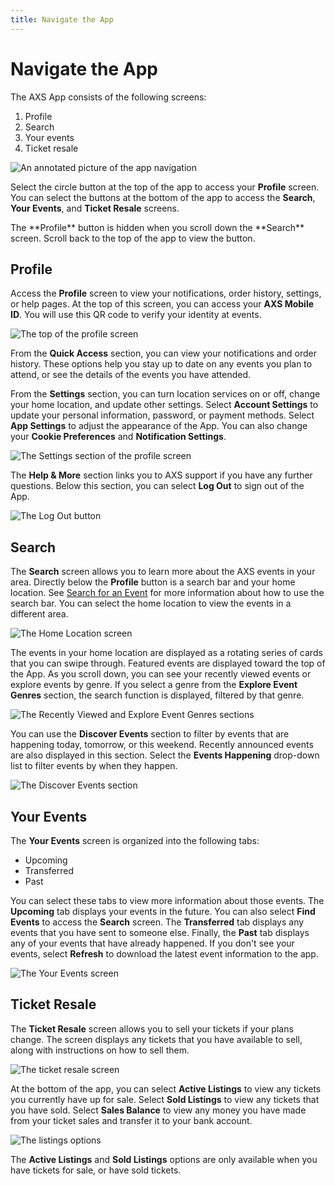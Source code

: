 ```yaml
---
title: Navigate the App
---
```



# Navigate the App

The AXS App consists of the following screens:

1. Profile
1. Search
1. Your events
1. Ticket resale

![An annotated picture of the app navigation](/images/AXS/navigate_app/navigate_app_main_annotated.jpg)

Select the circle button at the top of the app to access your **Profile** screen. You can select the buttons at the bottom of the app to access the **Search**, **Your Events**, and **Ticket Resale** screens.

<Callout type="info">
The **Profile** button is hidden when you scroll down the **Search** screen. Scroll back to the top of the app to view the button.
</Callout>

## Profile

Access the **Profile** screen to view your notifications, order history, settings, or help pages. At the top of this screen, you can access your **AXS Mobile ID**. You will use this QR code to verify your identity at events.

![The top of the profile screen](/images/AXS/navigate_app/navigate_app_profile_1.jpg)

From the **Quick Access** section, you can view your notifications and order history. These options help you stay up to date on any events you plan to attend, or see the details of the events you have attended.

From the **Settings** section, you can turn location services on or off, change your home location, and update other settings. Select **Account Settings** to update your personal information, password, or payment methods. Select **App Settings** to adjust the appearance of the App. You can also change your **Cookie Preferences** and **Notification Settings**.

![The Settings section of the profile screen](/images/AXS/navigate_app/navigate_app_profile_2.jpg)

The **Help & More** section links you to AXS support if you have any further questions. Below this section, you can select **Log Out** to sign out of the App.

![The Log Out button](/images/AXS/navigate_app/navigate_app_profile_3.jpg)

## Search

The **Search** screen allows you to learn more about the AXS events in your area. Directly below the **Profile** button is a search bar and your home location. See [Search for an Event](/search-for-events) for more information about how to use the search bar. You can select the home location to view the events in a different area.

![The Home Location screen](/images/AXS/navigate_app/home_location.jpg)

The events in your home location are displayed as a rotating series of cards that you can swipe through. Featured events are displayed toward the top of the App. As you scroll down, you can see your recently viewed events or explore events by genre. If you select a genre from the **Explore Event Genres** section, the search function is displayed, filtered by that genre.

![The Recently Viewed and Explore Event Genres sections](/images/AXS/navigate_app/recently_viewed_events.jpg)

You can use the **Discover Events** section to filter by events that are happening today, tomorrow, or this weekend. Recently announced events are also displayed in this section. Select the **Events Happening** drop-down list to filter events by when they happen.

![The Discover Events section](/images/AXS/navigate_app/discover_events.jpg)

## Your Events

The **Your Events** screen is organized into the following tabs:

- Upcoming
- Transferred
- Past

You can select these tabs to view more information about those events. The **Upcoming** tab displays your events in the future. You can also select **Find Events** to access the **Search** screen. The **Transferred** tab displays any events that you have sent to someone else. Finally, the **Past** tab displays any of your events that have already happened. If you don't see your events, select **Refresh** to download the latest event information to the app.

![The Your Events screen](/images/AXS/navigate_app/your_events.jpg)

## Ticket Resale

The **Ticket Resale** screen allows you to sell your tickets if your plans change. The screen displays any tickets that you have available to sell, along with instructions on how to sell them.

![The ticket resale screen](/images/AXS/navigate_app/ticket_resale_1.jpg)

At the bottom of the app, you can select **Active Listings** to view any tickets you currently have up for sale. Select **Sold Listings** to view any tickets that you have sold. Select **Sales Balance** to view any money you have made from your ticket sales and transfer it to your bank account.

![The listings options](/images/AXS/navigate_app/ticket_resale_2.jpg)

The **Active Listings** and **Sold Listings** options are only available when you have tickets for sale, or have sold tickets.